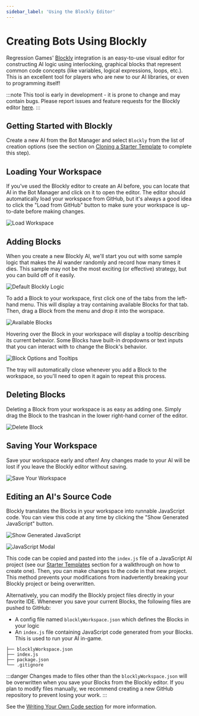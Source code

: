 ```yaml
---
sidebar_label: 'Using the Blockly Editor'
---
```



# Creating Bots Using Blockly

Regression Games' [Blockly](https://github.com/google/blockly) integration is an easy-to-use visual editor
for constructing AI logic using interlocking, graphical blocks that represent common code concepts 
(like variables, logical expressions, loops, etc.).
This is an excellent tool for players who are new to our AI libraries, or even to programming itself!

:::note
This tool is early in development - it is prone to change and may contain bugs.
Please report issues and feature requests for the Blockly editor [here](https://regression-games.sleekplan.app/feedback).
:::

## Getting Started with Blockly

Create a new AI from the Bot Manager and select `Blockly` from the list of creation options
(see the section on [Cloning a Starter Template](./starter-templates) to complete this step).

<CreateBotImages />

## Loading Your Workspace

If you've used the Blockly editor to create an AI before, you can locate that AI in the Bot Manager and click on it to open the editor.
The editor should automatically load your workspace from GitHub, but it's always a good idea to click the "Load from GitHub" button 
to make sure your workspace is up-to-date before making changes.

![Load Workspace](./img/blockly/load-from-github.png)

## Adding Blocks

When you create a new Blockly AI, we'll start you out with some sample logic that makes the AI wander randomly and record how many times it dies.
This sample may not be the most exciting (or effective) strategy, but you can build off of it easily. 

![Default Blockly Logic](./img/blockly/template.png)

To add a Block to your workspace, first click one of the tabs from the left-hand menu.
This will display a tray containing available Blocks for that tab.
Then, drag a Block from the menu and drop it into the worspace. 

![Available Blocks](./img/blockly/add-blocks.png)

Hovering over the Block in your workspace will display a tooltip describing its current behavior.
Some Blocks have built-in dropdowns or text inputs that you can interact with to change the Block's behavior.

![Block Options and Tooltips](./img/blockly/block-options.png)

The tray will automatically close whenever you add a Block to the workspace, so you'll need to open it again to repeat this process. 

## Deleting Blocks

Deleting a Block from your workspace is as easy as adding one. 
Simply drag the Block to the trashcan in the lower right-hand corner of the editor.

![Delete Block](./img/blockly/delete-block.png)

## Saving Your Workspace

Save your workspace early and often! Any changes made to your AI will be lost if you leave the Blockly editor without saving.

![Save Your Workspace](./img/blockly/save-to-github.png)

## Editing an AI's Source Code

Blockly translates the Blocks in your workspace into runnable JavaScript code.
You can view this code at any time by clicking the "Show Generated JavaScript" button.

![Show Generated JavaScript](./img/blockly/show-generated-javascript.png)

![JavaScript Modal](./img/blockly/javascript-modal.png)

This code can be copied and pasted into the `index.js` file of a JavaScript AI project
(see our [Starter Templates](./starter-templates) section for a walkthrough on how to create one).
Then, you can make changes to the code in that new project. 
This method prevents your modifications from inadvertently breaking your Blockly project or being overwritten.

Alternatively, you can modify the Blockly project files directly in your favorite IDE. 
Whenever you save your current Blocks, the following files are pushed to GitHub:
* A config file named `blocklyWorkspace.json` which defines the Blocks in your logic
* An `index.js` file containing JavaScript code generated from your Blocks. This is used to run your AI in-game.

```
├── blocklyWorkspace.json
├── index.js
├── package.json
└── .gitignore
```

:::danger 
Changes made to files other than the `blocklyWorkspace.json` will be overwritten when you save your Blocks from the Blockly editor.
If you plan to modify files manually, we recommend creating a new GitHub repository to prevent losing your work.
:::

See the [Writing Your Own Code section](./coding/dev-requirements) for more information.
